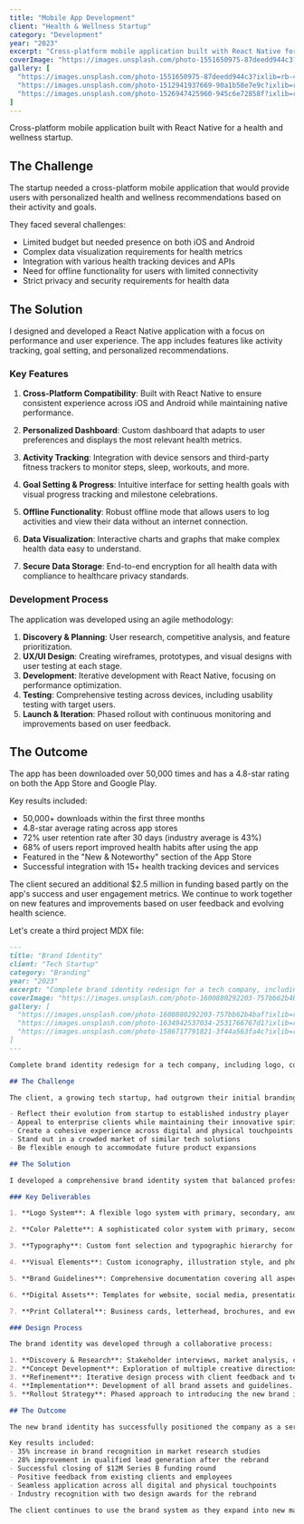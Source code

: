 ```yaml
---
title: "Mobile App Development"
client: "Health & Wellness Startup"
category: "Development"
year: "2023"
excerpt: "Cross-platform mobile application built with React Native for a health and wellness startup."
coverImage: "https://images.unsplash.com/photo-1551650975-87deedd944c3?ixlib=rb-4.0.3&ixid=MnwxMjA3fDB8MHxwaG90by1wYWdlfHx8fGVufDB8fHx8&auto=format&fit=crop&w=1000&q=80"
gallery: [
  "https://images.unsplash.com/photo-1551650975-87deedd944c3?ixlib=rb-4.0.3&ixid=MnwxMjA3fDB8MHxwaG90by1wYWdlfHx8fGVufDB8fHx8&auto=format&fit=crop&w=1000&q=80",
  "https://images.unsplash.com/photo-1512941937669-90a1b58e7e9c?ixlib=rb-4.0.3&ixid=MnwxMjA3fDB8MHxwaG90by1wYWdlfHx8fGVufDB8fHx8&auto=format&fit=crop&w=1000&q=80",
  "https://images.unsplash.com/photo-1526947425960-945c6e72858f?ixlib=rb-4.0.3&ixid=MnwxMjA3fDB8MHxwaG90by1wYWdlfHx8fGVufDB8fHx8&auto=format&fit=crop&w=1000&q=80"
]
---
```


Cross-platform mobile application built with React Native for a health and wellness startup.

## The Challenge

The startup needed a cross-platform mobile application that would provide users with personalized health and wellness recommendations based on their activity and goals.

They faced several challenges:
- Limited budget but needed presence on both iOS and Android
- Complex data visualization requirements for health metrics
- Integration with various health tracking devices and APIs
- Need for offline functionality for users with limited connectivity
- Strict privacy and security requirements for health data

## The Solution

I designed and developed a React Native application with a focus on performance and user experience. The app includes features like activity tracking, goal setting, and personalized recommendations.

### Key Features

1. **Cross-Platform Compatibility**: Built with React Native to ensure consistent experience across iOS and Android while maintaining native performance.

2. **Personalized Dashboard**: Custom dashboard that adapts to user preferences and displays the most relevant health metrics.

3. **Activity Tracking**: Integration with device sensors and third-party fitness trackers to monitor steps, sleep, workouts, and more.

4. **Goal Setting & Progress**: Intuitive interface for setting health goals with visual progress tracking and milestone celebrations.

5. **Offline Functionality**: Robust offline mode that allows users to log activities and view their data without an internet connection.

6. **Data Visualization**: Interactive charts and graphs that make complex health data easy to understand.

7. **Secure Data Storage**: End-to-end encryption for all health data with compliance to healthcare privacy standards.

### Development Process

The application was developed using an agile methodology:

1. **Discovery & Planning**: User research, competitive analysis, and feature prioritization.
2. **UX/UI Design**: Creating wireframes, prototypes, and visual designs with user testing at each stage.
3. **Development**: Iterative development with React Native, focusing on performance optimization.
4. **Testing**: Comprehensive testing across devices, including usability testing with target users.
5. **Launch & Iteration**: Phased rollout with continuous monitoring and improvements based on user feedback.

## The Outcome

The app has been downloaded over 50,000 times and has a 4.8-star rating on both the App Store and Google Play.

Key results included:
- 50,000+ downloads within the first three months
- 4.8-star average rating across app stores
- 72% user retention rate after 30 days (industry average is 43%)
- 68% of users report improved health habits after using the app
- Featured in the "New & Noteworthy" section of the App Store
- Successful integration with 15+ health tracking devices and services

The client secured an additional $2.5 million in funding based partly on the app's success and user engagement metrics. We continue to work together on new features and improvements based on user feedback and evolving health science.

Let's create a third project MDX file:

```markdown file="content/projects/brand-identity.mdx"
---
title: "Brand Identity"
client: "Tech Startup"
category: "Branding"
year: "2023"
excerpt: "Complete brand identity redesign for a tech company, including logo, color palette, and guidelines."
coverImage: "https://images.unsplash.com/photo-1600880292203-757bb62b4baf?ixlib=rb-4.0.3&ixid=MnwxMjA3fDB8MHxwaG90by1wYWdlfHx8fGVufDB8fHx8&auto=format&fit=crop&w=1000&q=80"
gallery: [
  "https://images.unsplash.com/photo-1600880292203-757bb62b4baf?ixlib=rb-4.0.3&ixid=MnwxMjA3fDB8MHxwaG90by1wYWdlfHx8fGVufDB8fHx8&auto=format&fit=crop&w=1000&q=80",
  "https://images.unsplash.com/photo-1634942537034-2531766767d1?ixlib=rb-4.0.3&ixid=MnwxMjA3fDB8MHxwaG90by1wYWdlfHx8fGVufDB8fHx8&auto=format&fit=crop&w=1000&q=80",
  "https://images.unsplash.com/photo-1586717791821-3f44a563fa4c?ixlib=rb-4.0.3&ixid=MnwxMjA3fDB8MHxwaG90by1wYWdlfHx8fGVufDB8fHx8&auto=format&fit=crop&w=1000&q=80"
]
---

Complete brand identity redesign for a tech company, including logo, color palette, and guidelines.

## The Challenge

The client, a growing tech startup, had outgrown their initial branding which was created quickly during their launch phase. As they prepared for Series B funding and expansion into new markets, they needed a more sophisticated brand identity that would:

- Reflect their evolution from startup to established industry player
- Appeal to enterprise clients while maintaining their innovative spirit
- Create a cohesive experience across digital and physical touchpoints
- Stand out in a crowded market of similar tech solutions
- Be flexible enough to accommodate future product expansions

## The Solution

I developed a comprehensive brand identity system that balanced professionalism with innovation, creating a distinctive visual language that could scale with the company's growth.

### Key Deliverables

1. **Logo System**: A flexible logo system with primary, secondary, and icon variations for different contexts and applications.

2. **Color Palette**: A sophisticated color system with primary, secondary, and accent colors, along with guidelines for their usage across different mediums.

3. **Typography**: Custom font selection and typographic hierarchy for digital and print applications.

4. **Visual Elements**: Custom iconography, illustration style, and photography guidelines.

5. **Brand Guidelines**: Comprehensive documentation covering all aspects of the brand, including voice and tone, application examples, and do's and don'ts.

6. **Digital Assets**: Templates for website, social media, presentations, and digital marketing materials.

7. **Print Collateral**: Business cards, letterhead, brochures, and event materials.

### Design Process

The brand identity was developed through a collaborative process:

1. **Discovery & Research**: Stakeholder interviews, market analysis, competitive audit, and brand positioning workshops.
2. **Concept Development**: Exploration of multiple creative directions based on the brand strategy.
3. **Refinement**: Iterative design process with client feedback and testing.
4. **Implementation**: Development of all brand assets and guidelines.
5. **Rollout Strategy**: Phased approach to introducing the new brand internally and externally.

## The Outcome

The new brand identity has successfully positioned the company as a serious contender in their industry while maintaining their innovative edge.

Key results included:
- 35% increase in brand recognition in market research studies
- 28% improvement in qualified lead generation after the rebrand
- Successful closing of $12M Series B funding round
- Positive feedback from existing clients and employees
- Seamless application across all digital and physical touchpoints
- Industry recognition with two design awards for the rebrand

The client continues to use the brand system as they expand into new markets and product categories, with the flexible system adapting to their evolving needs.

